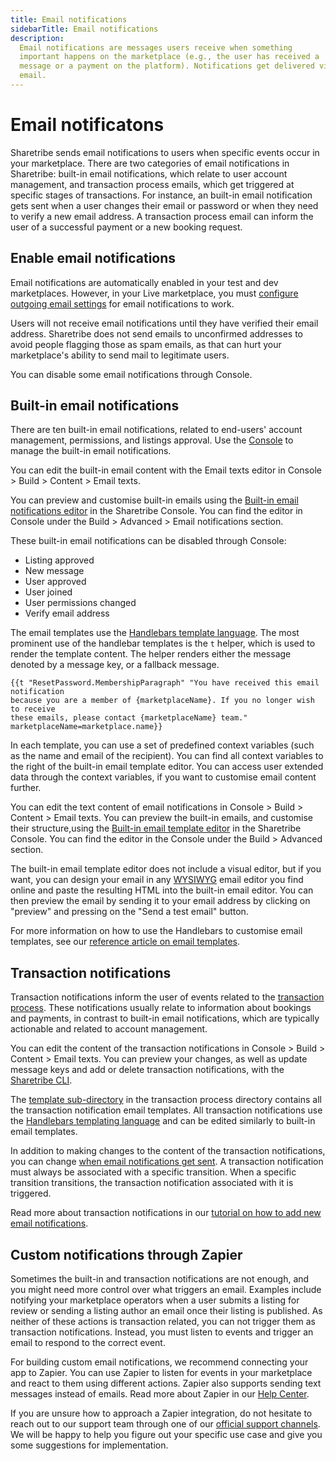 ```yaml
---
title: Email notifications
sidebarTitle: Email notifications
description:
  Email notifications are messages users receive when something
  important happens on the marketplace (e.g., the user has received a
  message or a payment on the platform). Notifications get delivered via
  email.
---
```


# Email notificatons

Sharetribe sends email notifications to users when specific events occur
in your marketplace. There are two categories of email notifications in
Sharetribe: built-in email notifications, which relate to user account
management, and transaction process emails, which get triggered at
specific stages of transactions. For instance, an built-in email
notification gets sent when a user changes their email or password or
when they need to verify a new email address. A transaction process
email can inform the user of a successful payment or a new booking
request.

## Enable email notifications

Email notifications are automatically enabled in your test and dev
marketplaces. However, in your Live marketplace, you must
[configure outgoing email settings](/how-to/emails-and-notifications/set-up-outgoing-email-settings/)
for email notifications to work.

Users will not receive email notifications until they have verified
their email address. Sharetribe does not send emails to unconfirmed
addresses to avoid people flagging those as spam emails, as that can
hurt your marketplace's ability to send mail to legitimate users.

You can disable some email notifications through Console.

## Built-in email notifications

There are ten built-in email notifications, related to end-users'
account management, permissions, and listings approval. Use the
[Console](https://console.sharetribe.com/) to manage the built-in email
notifications.

You can edit the built-in email content with the Email texts editor in
Console > Build > Content > Email texts.

You can preview and customise built-in emails using the
[Built-in email notifications editor](https://console.sharetribe.com/advanced/email-notifications)
in the Sharetribe Console. You can find the editor in Console under the
Build > Advanced > Email notifications section.

These built-in email notifications can be disabled through Console:

- Listing approved
- New message
- User approved
- User joined
- User permissions changed
- Verify email address

The email templates use the
[Handlebars template language](/references/email-templates/#handlebars).
The most prominent use of the handlebar templates is the `t` helper,
which is used to render the template content. The helper renders either
the message denoted by a message key, or a fallback message.

```
{{t "ResetPassword.MembershipParagraph" "You have received this email notification
because you are a member of {marketplaceName}. If you no longer wish to receive
these emails, please contact {marketplaceName} team." marketplaceName=marketplace.name}}
```

In each template, you can use a set of predefined context variables
(such as the name and email of the recipient). You can find all context
variables to the right of the built-in email template editor. You can
access user extended data through the context variables, if you want to
customise email content further.

You can edit the text content of email notifications in Console >
Build > Content > Email texts. You can preview the built-in emails, and
customise their structure,using the
[Built-in email template editor](https://console.sharetribe.com/email-templates)
in the Sharetribe Console. You can find the editor in the Console under
the Build > Advanced section.

The built-in email template editor does not include a visual editor, but
if you want, you can design your email in any
[WYSIWYG](https://en.wikipedia.org/wiki/WYSIWYG) email editor you find
online and paste the resulting HTML into the built-in email editor. You
can then preview the email by sending it to your email address by
clicking on "preview" and pressing on the "Send a test email" button.

For more information on how to use the Handlebars to customise email
templates, see our
[reference article on email templates](/references/email-templates/#handlebars).

## Transaction notifications

Transaction notifications inform the user of events related to the
[transaction process](/concepts/transactions/transaction-process/).
These notifications usually relate to information about bookings and
payments, in contrast to built-in email notifications, which are
typically actionable and related to account management.

You can edit the content of the transaction notifications in Console >
Build > Content > Email texts. You can preview your changes, as well as
update message keys and add or delete transaction notifications, with
the
[Sharetribe CLI](/how-to/transaction-process/edit-transaction-process-with-sharetribe-cli/).

The
[template sub-directory](https://github.com/sharetribe/example-processes/tree/master/default-booking/templates)
in the transaction process directory contains all the transaction
notification email templates. All transaction notifications use the
[Handlebars templating language](/references/email-templates/#handlebars)
and can be edited similarly to built-in email templates.

In addition to making changes to the content of the transaction
notifications, you can change
[when email notifications get sent](/references/transaction-process-time-expressions/).
A transaction notification must always be associated with a specific
transition. When a specific transition transitions, the transaction
notification associated with it is triggered.

Read more about transaction notifications in our
[tutorial on how to add new email notifications](/tutorial/add-new-email-notification/).

## Custom notifications through Zapier

Sometimes the built-in and transaction notifications are not enough, and
you might need more control over what triggers an email. Examples
include notifying your marketplace operators when a user submits a
listing for review or sending a listing author an email once their
listing is published. As neither of these actions is transaction
related, you can not trigger them as transaction notifications. Instead,
you must listen to events and trigger an email to respond to the correct
event.

For building custom email notifications, we recommend connecting your
app to Zapier. You can use Zapier to listen for events in your
marketplace and react to them using different actions. Zapier also
supports sending text messages instead of emails. Read more about Zapier
in our
[Help Center](https://www.sharetribe.com/help/en/collections/8975364).

If you are unsure how to approach a Zapier integration, do not hesitate
to reach out to our support team through one of our
[official support channels](https://www.sharetribe.com/help/en/). We
will be happy to help you figure out your specific use case and give you
some suggestions for implementation.
